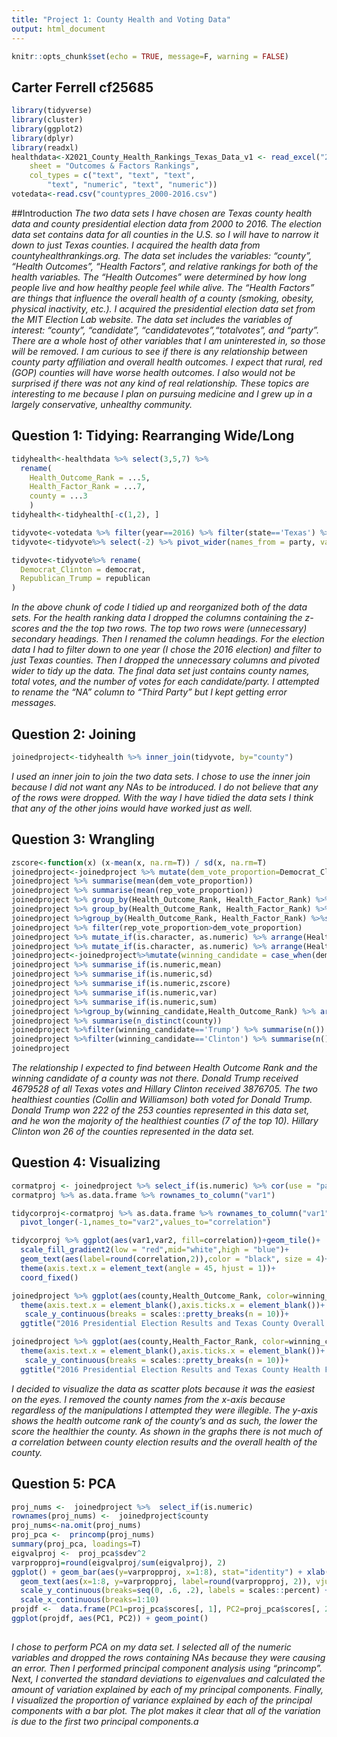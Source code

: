 ```yaml
---
title: "Project 1: County Health and Voting Data"
output: html_document
---
```


```r
knitr::opts_chunk$set(echo = TRUE, message=F, warning = FALSE)
```

## Carter Ferrell cf25685

```R
library(tidyverse)
library(cluster)
library(ggplot2)
library(dplyr)
library(readxl)
healthdata<-X2021_County_Health_Rankings_Texas_Data_v1 <- read_excel("2021 County Health Rankings Texas Data - v1.xlsx", 
    sheet = "Outcomes & Factors Rankings", 
    col_types = c("text", "text", "text", 
        "text", "numeric", "text", "numeric"))
votedata<-read.csv("countypres_2000-2016.csv")
```

##Introduction
*The two data sets I have chosen are Texas county health data and county presidential election data from 2000 to 2016. The election data set contains data for all counties in the U.S. so I will have to narrow it down to just Texas counties. I acquired the health data from countyhealthrankings.org. The data set includes the variables: "county", "Health Outcomes", "Health Factors", and relative rankings for both of the health variables. The "Health Outcomes" were determined by how long people live and how healthy people feel while alive. The "Health Factors" are things that influence the overall health of a county (smoking, obesity, physical inactivity, etc.). I acquired the presidential election data set from the MIT Election Lab website. The data set includes the variables of interest: "county", "candidate", "candidatevotes","totalvotes", and "party". There are a whole host of other variables that I am uninterested in, so those will be removed. I am curious to see if there is any relationship between county party affiliation and overall health outcomes. I expect that rural, red (GOP) counties will have worse health outcomes. I also would not be surprised if there was not any kind of real relationship. These topics are interesting to me because I plan on pursuing medicine and I grew up in a largely conservative, unhealthy community.*


## Question 1: Tidying: Rearranging Wide/Long
```R
tidyhealth<-healthdata %>% select(3,5,7) %>% 
  rename(
    Health_Outcome_Rank = ...5,
    Health_Factor_Rank = ...7,
    county = ...3
    )
tidyhealth<-tidyhealth[-c(1,2), ]

tidyvote<-votedata %>% filter(year==2016) %>% filter(state=='Texas') %>% select(4,7,8,9,10)
tidyvote<-tidyvote%>% select(-2) %>% pivot_wider(names_from = party, values_from=candidatevotes) 

tidyvote<-tidyvote%>% rename(
  Democrat_Clinton = democrat,
  Republican_Trump = republican
)

```
*In the above chunk of code I tidied up and reorganized both of the data sets. For the health ranking data I dropped the columns containing the z-scores and the the top two rows. The top two rows were (unnecessary) secondary headings. Then I renamed the column headings. For the election data I had to filter down to one year (I chose the 2016 election) and filter to just Texas counties. Then I dropped the unnecessary columns and pivoted wider to tidy up the data. The final data set just contains county names, total votes, and the number of votes for each candidate/party. I attempted to rename the "NA" column to "Third Party" but I kept getting error messages.*


## Question 2: Joining
```R
joinedproject<-tidyhealth %>% inner_join(tidyvote, by="county")

```
*I used an inner join to join the two data sets. I chose to use the inner join because I did not want any NAs to be introduced. I do not believe that any of the rows were dropped. With the way I have tidied the data sets I think that any of the other joins would have worked just as well.*

## Question 3: Wrangling
```R
zscore<-function(x) (x-mean(x, na.rm=T)) / sd(x, na.rm=T)
joinedproject<-joinedproject %>% mutate(dem_vote_proportion=Democrat_Clinton/totalvotes) %>% mutate(rep_vote_proportion=Republican_Trump/totalvotes)
joinedproject %>% summarise(mean(dem_vote_proportion))
joinedproject %>% summarise(mean(rep_vote_proportion))
joinedproject %>% group_by(Health_Outcome_Rank, Health_Factor_Rank) %>% summarise(dem_vote_proportion)
joinedproject %>% group_by(Health_Outcome_Rank, Health_Factor_Rank) %>% summarise(rep_vote_proportion)
joinedproject %>%group_by(Health_Outcome_Rank, Health_Factor_Rank) %>%summarize_if(is.numeric,sum,na.rm=T)
joinedproject %>% filter(rep_vote_proportion>dem_vote_proportion)
joinedproject %>% mutate_if(is.character, as.numeric) %>% arrange(Health_Outcome_Rank) %>% filter(rep_vote_proportion>dem_vote_proportion) %>% select(2,3,8,9)
joinedproject %>% mutate_if(is.character, as.numeric) %>% arrange(Health_Outcome_Rank) %>% filter(rep_vote_proportion<dem_vote_proportion) %>% select(2,3,8,9)
joinedproject<-joinedproject%>%mutate(winning_candidate = case_when(dem_vote_proportion>0.5 ~ "Clinton",                                            rep_vote_proportion>0.5 ~ "Trump"))
joinedproject %>% summarise_if(is.numeric,mean)
joinedproject %>% summarise_if(is.numeric,sd)
joinedproject %>% summarise_if(is.numeric,zscore)
joinedproject %>% summarise_if(is.numeric,var)
joinedproject %>% summarise_if(is.numeric,sum)
joinedproject %>%group_by(winning_candidate,Health_Outcome_Rank) %>% arrange(Health_Outcome_Rank)
joinedproject %>% summarise(n_distinct(county))
joinedproject %>%filter(winning_candidate=='Trump') %>% summarise(n())
joinedproject %>%filter(winning_candidate=='Clinton') %>% summarise(n())
joinedproject

```
*The relationship I expected to find between Health Outcome Rank and the winning candidate of a county was not there. Donald Trump received 4679528 of all Texas votes and Hillary Clinton received 3876705. The two healthiest counties (Collin and Williamson) both voted for Donald Trump. Donald Trump won 222 of the 253 counties represented in this data set, and he won the majority of the healthiest counties (7 of the top 10). Hillary Clinton won 26 of the counties represented in the data set.*

## Question 4: Visualizing
```R
cormatproj <- joinedproject %>% select_if(is.numeric) %>% cor(use = "pair")
cormatproj %>% as.data.frame %>% rownames_to_column("var1")

tidycorproj<-cormatproj %>% as.data.frame %>% rownames_to_column("var1") %>% 
  pivot_longer(-1,names_to="var2",values_to="correlation")

tidycorproj %>% ggplot(aes(var1,var2, fill=correlation))+geom_tile()+
  scale_fill_gradient2(low = "red",mid="white",high = "blue")+
  geom_text(aes(label=round(correlation,2)),color = "black", size = 4)+
  theme(axis.text.x = element_text(angle = 45, hjust = 1))+
  coord_fixed()

joinedproject %>% ggplot(aes(county,Health_Outcome_Rank, color=winning_candidate)) + geom_point(stat="summary")+facet_wrap(~winning_candidate)+
  theme(axis.text.x = element_blank(),axis.ticks.x = element_blank())+
   scale_y_continuous(breaks = scales::pretty_breaks(n = 10))+
  ggtitle("2016 Presidential Election Results and Texas County Overall Health Rankings")

joinedproject %>% ggplot(aes(county,Health_Factor_Rank, color=winning_candidate)) + geom_point(stat="summary")+facet_wrap(~winning_candidate)+
  theme(axis.text.x = element_blank(),axis.ticks.x = element_blank())+
   scale_y_continuous(breaks = scales::pretty_breaks(n = 10))+
  ggtitle("2016 Presidential Election Results and Texas County Health Factor Rankings")

```

*I decided to visualize the data as scatter plots because it was the easiest on the eyes. I removed the county names from the x-axis because regardless of the manipulations I attempted they were illegible. The y-axis shows the health outcome rank of the county's and as such, the lower the score the healthier the county. As shown in the graphs there is not much of a correlation between county election results and the overall health of the county.*

## Question 5: PCA
```R
proj_nums <-  joinedproject %>%  select_if(is.numeric)
rownames(proj_nums) <-  joinedproject$county
proj_nums<-na.omit(proj_nums)
proj_pca <-  princomp(proj_nums)
summary(proj_pca, loadings=T)
eigvalproj <-  proj_pca$sdev^2
varpropproj=round(eigvalproj/sum(eigvalproj), 2)
ggplot() + geom_bar(aes(y=varpropproj, x=1:8), stat="identity") + xlab("") + geom_path(aes(y=varpropproj, x=1:8)) + 
  geom_text(aes(x=1:8, y=varpropproj, label=round(varpropproj, 2)), vjust=1, col="white", size=5) + 
  scale_y_continuous(breaks=seq(0, .6, .2), labels = scales::percent) + 
  scale_x_continuous(breaks=1:10)
projdf <-  data.frame(PC1=proj_pca$scores[, 1], PC2=proj_pca$scores[, 2])
ggplot(projdf, aes(PC1, PC2)) + geom_point()
 
```



*I chose to perform PCA on my data set. I selected all of the numeric variables and dropped the rows containing NAs because they were causing an error. Then I performed principal component analysis using "princomp". Next, I converted the standard deviations to eigenvalues and calculated the amount of variation explained by each of my principal components. Finally, I visualized the proportion of variance explained by each of the principal components with a bar plot. The plot makes it clear that all of the variation is due to the first two principal components.a*